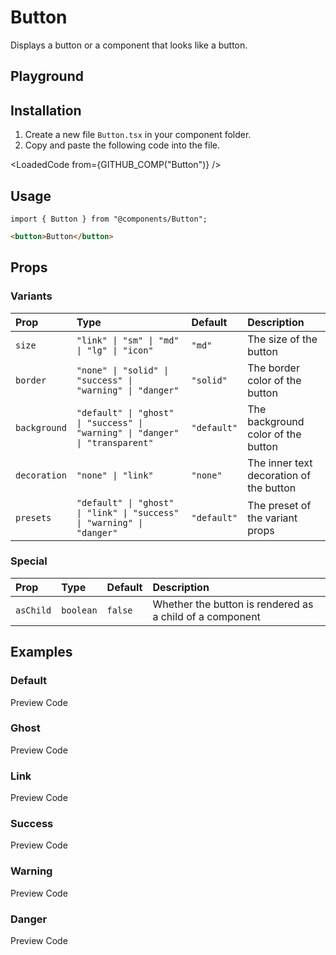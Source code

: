 
# Button

Displays a button or a component that looks like a button.

## Playground

<ButtonPlayground />

## Installation

1. Create a new file `Button.tsx` in your component folder.
2. Copy and paste the following code into the file.

<LoadedCode from={GITHUB_COMP("Button")} />

## Usage

```tsx
import { Button } from "@components/Button";
```

```html
<button>Button</button>
```

## Props

### Variants

| Prop         | Type                                                                          | Default     | Description                             |
| :----------- | :---------------------------------------------------------------------------- | :---------- | :-------------------------------------- |
| `size`       | `"link" \| "sm" \| "md" \| "lg" \| "icon"`                                    | `"md"`      | The size of the button                  |
| `border`     | `"none" \| "solid" \| "success" \| "warning" \| "danger"`                     | `"solid"`   | The border color of the button          |
| `background` | `"default" \| "ghost" \| "success" \| "warning" \| "danger" \| "transparent"` | `"default"` | The background color of the button      |
| `decoration` | `"none" \| "link"`                                                            | `"none"`    | The inner text decoration of the button |
| `presets`    | `"default" \| "ghost" \| "link" \| "success" \| "warning" \| "danger"`        | `"default"` | The preset of the variant props         |

### Special

| Prop      | Type      | Default | Description                                              |
| :-------- | :-------- | :------ | :------------------------------------------------------- |
| `asChild` | `boolean` | `false` | Whether the button is rendered as a child of a component |

## Examples

### Default

<TabProvider defaultName="preview">
  <TabList>
    <TabTrigger name="preview">Preview</TabTrigger>
    <TabTrigger name="code">Code</TabTrigger>
  </TabList>
  <TabContent name="preview">
    <Story layout="centered">
      <Examples.Default />
    </Story>
  </TabContent>
  <TabContent name="code">
    <LoadedCode from={GITHUB_STORY("Button", "Default")} />
  </TabContent>
</TabProvider>

### Ghost

<TabProvider defaultName="preview">
  <TabList>
    <TabTrigger name="preview">Preview</TabTrigger>
    <TabTrigger name="code">Code</TabTrigger>
  </TabList>
  <TabContent name="preview">
    <Story layout="centered">
      <Examples.Ghost />
    </Story>
  </TabContent>
  <TabContent name="code">
    <LoadedCode from={GITHUB_STORY("Button", "Ghost")} />
  </TabContent>
</TabProvider>

### Link

<TabProvider defaultName="preview">
  <TabList>
    <TabTrigger name="preview">Preview</TabTrigger>
    <TabTrigger name="code">Code</TabTrigger>
  </TabList>
  <TabContent name="preview">
    <Story layout="centered">
      <Examples.Link />
    </Story>
  </TabContent>
  <TabContent name="code">
    <LoadedCode from={GITHUB_STORY("Button", "Link")} />
  </TabContent>
</TabProvider>

### Success

<TabProvider defaultName="preview">
  <TabList>
    <TabTrigger name="preview">Preview</TabTrigger>
    <TabTrigger name="code">Code</TabTrigger>
  </TabList>
  <TabContent name="preview">
    <Story layout="centered">
      <Examples.Success />
    </Story>
  </TabContent>
  <TabContent name="code">
    <LoadedCode from={GITHUB_STORY("Button", "Success")} />
  </TabContent>
</TabProvider>

### Warning

<TabProvider defaultName="preview">
  <TabList>
    <TabTrigger name="preview">Preview</TabTrigger>
    <TabTrigger name="code">Code</TabTrigger>
  </TabList>
  <TabContent name="preview">
    <Story layout="centered">
      <Examples.Warning />
    </Story>
  </TabContent>
  <TabContent name="code">
    <LoadedCode from={GITHUB_STORY("Button", "Warning")} />
  </TabContent>
</TabProvider>

### Danger

<TabProvider defaultName="preview">
  <TabList>
    <TabTrigger name="preview">Preview</TabTrigger>
    <TabTrigger name="code">Code</TabTrigger>
  </TabList>
  <TabContent name="preview">
    <Story layout="centered">
      <Examples.Danger />
    </Story>
  </TabContent>
  <TabContent name="code">
    <LoadedCode from={GITHUB_STORY("Button", "Danger")} />
  </TabContent>
</TabProvider>
